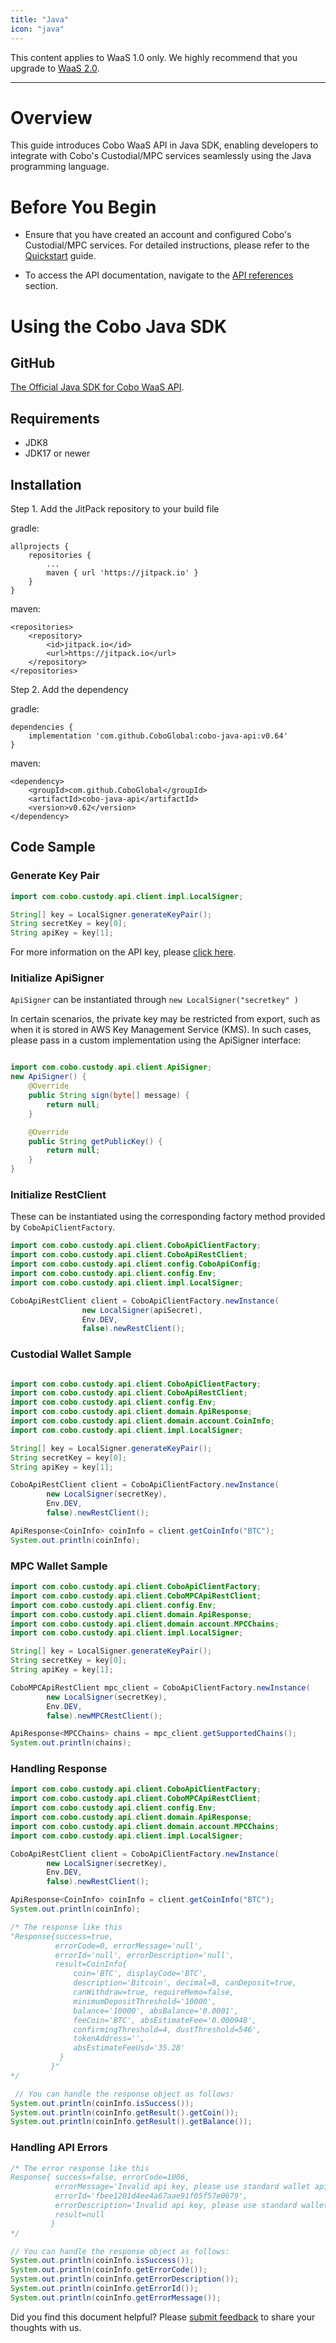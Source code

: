 ```yaml
---
title: "Java"
icon: "java"
---
```

<Note>This content applies to WaaS 1.0 only. We highly recommend that you upgrade to [WaaS 2.0](https://www.cobo.com/developers/v2/guides/overview/introduction).</Note>

***
# Overview
This guide introduces Cobo WaaS API in Java SDK, enabling developers to integrate with Cobo's Custodial/MPC services seamlessly using the Java programming language.

# Before You Begin
- Ensure that you have created an account and configured Cobo's Custodial/MPC services.
For detailed instructions, please refer to the [Quickstart](https://www.cobo.com/developers/get-started/overview/quickstart) guide.

- To access the API documentation, navigate to the [API references](https://www.cobo.com/developers/api-references/overview/) section.

# Using the Cobo Java SDK

## GitHub
[The Official Java SDK for Cobo WaaS API](https://github.com/CoboGlobal/cobo-java-api).

## Requirements
- JDK8
- JDK17 or newer


## Installation
Step 1. Add the JitPack repository to your build file

gradle:

```
allprojects {
    repositories {
        ...
        maven { url 'https://jitpack.io' }
    }
}
```

maven:

```
<repositories>
    <repository>
        <id>jitpack.io</id>
        <url>https://jitpack.io</url>
    </repository>
</repositories>
```

Step 2. Add the dependency

gradle:

```
dependencies {
    implementation 'com.github.CoboGlobal:cobo-java-api:v0.64'
}
```

maven:

```
<dependency>
    <groupId>com.github.CoboGlobal</groupId>
    <artifactId>cobo-java-api</artifactId>
    <version>v0.62</version>
</dependency>
```

## Code Sample

### Generate Key Pair

```java
import com.cobo.custody.api.client.impl.LocalSigner;

String[] key = LocalSigner.generateKeyPair();
String secretKey = key[0];
String apiKey = key[1];

```
For more information on the API key, please [click here](https://www.cobo.com/developers/api-references/overview/authentication).


### Initialize ApiSigner
`ApiSigner` can be instantiated through `new LocalSigner("secretkey" )`

In certain scenarios, the private key may be restricted from export, such as when it is stored in AWS Key Management Service (KMS).
In such cases, please pass in a custom implementation using the ApiSigner interface:
```java

import com.cobo.custody.api.client.ApiSigner;
new ApiSigner() {
    @Override
    public String sign(byte[] message) {
        return null;
    }

    @Override
    public String getPublicKey() {
        return null;
    }
}
```

### Initialize RestClient
These can be instantiated using the corresponding factory method provided by `CoboApiClientFactory`.

```java
import com.cobo.custody.api.client.CoboApiClientFactory;
import com.cobo.custody.api.client.CoboApiRestClient;
import com.cobo.custody.api.client.config.CoboApiConfig;
import com.cobo.custody.api.client.config.Env;
import com.cobo.custody.api.client.impl.LocalSigner;

CoboApiRestClient client = CoboApiClientFactory.newInstance(
                new LocalSigner(apiSecret),
                Env.DEV,
                false).newRestClient();
```

### Custodial Wallet Sample
```java

import com.cobo.custody.api.client.CoboApiClientFactory;
import com.cobo.custody.api.client.CoboApiRestClient;
import com.cobo.custody.api.client.config.Env;
import com.cobo.custody.api.client.domain.ApiResponse;
import com.cobo.custody.api.client.domain.account.CoinInfo;
import com.cobo.custody.api.client.impl.LocalSigner;

String[] key = LocalSigner.generateKeyPair();
String secretKey = key[0];
String apiKey = key[1];

CoboApiRestClient client = CoboApiClientFactory.newInstance(
        new LocalSigner(secretKey),
        Env.DEV,
        false).newRestClient();

ApiResponse<CoinInfo> coinInfo = client.getCoinInfo("BTC");
System.out.println(coinInfo);

```


### MPC Wallet Sample
```java
import com.cobo.custody.api.client.CoboApiClientFactory;
import com.cobo.custody.api.client.CoboMPCApiRestClient;
import com.cobo.custody.api.client.config.Env;
import com.cobo.custody.api.client.domain.ApiResponse;
import com.cobo.custody.api.client.domain.account.MPCChains;
import com.cobo.custody.api.client.impl.LocalSigner;

String[] key = LocalSigner.generateKeyPair();
String secretKey = key[0];
String apiKey = key[1];

CoboMPCApiRestClient mpc_client = CoboApiClientFactory.newInstance(
        new LocalSigner(secretKey),
        Env.DEV,
        false).newMPCRestClient();

ApiResponse<MPCChains> chains = mpc_client.getSupportedChains();
System.out.println(chains);
```


### Handling Response

```java
import com.cobo.custody.api.client.CoboApiClientFactory;
import com.cobo.custody.api.client.CoboMPCApiRestClient;
import com.cobo.custody.api.client.config.Env;
import com.cobo.custody.api.client.domain.ApiResponse;
import com.cobo.custody.api.client.domain.account.MPCChains;
import com.cobo.custody.api.client.impl.LocalSigner;

CoboApiRestClient client = CoboApiClientFactory.newInstance(
        new LocalSigner(secretKey),
        Env.DEV,
        false).newRestClient();

ApiResponse<CoinInfo> coinInfo = client.getCoinInfo("BTC");
System.out.println(coinInfo);

/* The response like this
"Response{success=true,
          errorCode=0, errorMessage='null',
          errorId='null', errorDescription='null',
          result=CoinInfo{
              coin='BTC', displayCode='BTC',
              description='Bitcoin', decimal=8, canDeposit=true,
              canWithdraw=true, requireMemo=false,
              minimumDepositThreshold='10000',
              balance='10000', absBalance='0.0001',
              feeCoin='BTC', absEstimateFee='0.000948',
              confirmingThreshold=4, dustThreshold=546',
              tokenAddress='',
              absEstimateFeeUsd='35.28'
           }
         }"
*/

 // You can handle the response object as follows:
System.out.println(coinInfo.isSuccess());
System.out.println(coinInfo.getResult().getCoin());
System.out.println(coinInfo.getResult().getBalance());
```

### Handling API Errors
```java
/* The error response like this
Response{ success=false, errorCode=1006,
          errorMessage='Invalid api key, please use standard wallet api key',
          errorId='fbee1201d4ee4a67aae91f05f57e0679',
          errorDescription='Invalid api key, please use standard wallet api key',
          result=null
         }
*/

// You can handle the response object as follows:
System.out.println(coinInfo.isSuccess());
System.out.println(coinInfo.getErrorCode());
System.out.println(coinInfo.getErrorDescription());
System.out.println(coinInfo.getErrorId());
System.out.println(coinInfo.getErrorMessage());
```



<Tip>Did you find this document helpful? Please [submit feedback](https://forms.zohopublic.com/cobo/form/DocumentFeedbackForm/formperma/QvLOhxJv1_JMsJ-1dleZ8Itb_7rzN-LtgvsDdxosoVI) to share your thoughts with us.</Tip>